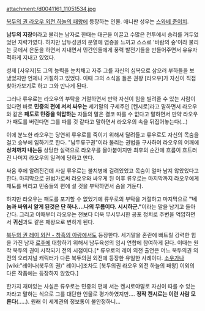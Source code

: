 attachment:/d0041161_11051534.jpg


[[북두의 권 라오우 외전 하늘의 패왕]]에 등장하는 인물. 애니판 성우는 [[스와베 준이치]].

'''남두의 지장'''이라고 불리는 남자로 한때는 대군을 이끌고 수많은 전투에서 승리를 거두었었던 지략가였다. 하지만 남두성권의 분열에 염증을 느끼고 스스로 '바람의 숲'이라 불리는 곳에서 은둔을 하면서 지내면서 민간인들에게 풍력 발전기들을 만들어주면서 유유자적하게 지내고 있었다.

성제 [사우저]도 그의 능력을 눈치채고 자주 그를 자신의 심복으로 삼으러 부하들을 보냈었지만 언제나 거절하고 있었다. 이때 그의 소식을 들은 권왕 [라오우]가 자신이 직접 찾아가보기로 하고 그와 만나게 된다.

그러나 류우로는 라오우의 부탁을 거절하면서 만약 자신이 힘을 빌려줄 수 있는 사람이 있다면 바로 '''민중의 편에 서서 싸우는''' 세기말의 구세주인 [켄시로]라고 말하면서 라오우와 같은 '''패도로 민중을 억압하는''' 자들의 말은 결코 따를 수 없다고 말하면서 만약 라오우가 패도를 버린다면 그를 따를 것 같다고 말하면서 라오우의 속을 뒤집어놓는다(...)

이에 분노한 라오우는 당연히 류우로를 죽이기 위해서 달려들고 류우로도 자신의 목숨을 걸고 승부에 임하기로 한다. "남두류구권"이라 불리는 권법을 구사하여 라오우의 어깨에 '''상처까지 내는등''' 상당한 실력으로 라오우를 몰아붙이지만 최후의 순간에 흐름이 흐트러진 나머지 라오우의 일격에 당하고 만다.

싸움 후에 알려진건데 사실 류우로는 불치병에 걸려있었고 목숨이 얼마 남지 않았었다고 한다. 마지막으로 권법가로써 라오우와 싸우게 된 이후 류우로는 마지막까지 라오우에게 패도를 버리고 민중들의 편에 설 것을 부탁하면서 숨을 거둔다.

하지만 라오우는 패도를 포기할 수 없었기에 류우로의 부탁을 거절하고 마지막으로 '''"네 놈과 싸워서 알게 된것은 단 하나....나의 무름이다. 시시하군."'''이라는 말을 남기고 돌아간다. 그리고 이때부터 라오우는 전보다 더욱 무시무시한 공포 정치로 주변을 억압하면서 '''귀신'''과도 같은 패왕으로 변하게 된다.

[[북두의 권 레이 외전 - 창흑의 아랑]]에서도 등장한다. 세기말을 혼란에 빠트릴 강력한 힘을 가진 남자 [[로후]]에 대항하기 위해서 남두육성의 임시 연합에 참여하게 된다. 이때는 원작 북두의 권이 시작되기 전의 시점이다.[* 류우로의 레이 외전 출연은 어느 북두의권 외전의 오리지널 캐릭터가 다른 북두의권 외전에 등장한 유일한 사례이다. [[소우가]]나 [wiki:"레이나(북두의 권)" 레이나]조차도 [북두의권 라오우 외전 하늘의 패왕] 이외의 다른 작품에는 등장하지 않았다.]

한가지 재미있는 사실은 류우로는 민중의 편에 서는 켄시로야말로 자신이 따를 수 있는 자라고 말하는 식으로 그를 대단한 인물로 평가하였지만.... '''정작 켄시로는 이런 사람 모른다'''(.....). 원래 이 세계관의 정보통이 불안정하니...
